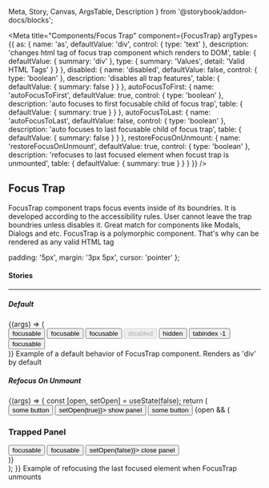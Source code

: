   Meta,
  Story,
  Canvas,
  ArgsTable,
  Description
} from '@storybook/addon-docs/blocks';

<Meta
  title="Components/Focus Trap"
  component={FocusTrap}
  argTypes={{
    as: {
      name: 'as',
      defaultValue: 'div',
      control: { type: 'text' },
      description:
        'changes html tag of focus trap component which renders to DOM',
      table: {
        defaultValue: { summary: 'div' },
        type: { summary: 'Values', detail: 'Valid HTML Tags' }
      }
    },
    disabled: {
      name: 'disabled',
      defaultValue: false,
      control: { type: 'boolean' },
      description: 'disables all trap features',
      table: { defaultValue: { summary: false } }
    },
    autoFocusToFirst: {
      name: 'autoFocusToFirst',
      defaultValue: true,
      control: { type: 'boolean' },
      description: 'auto focuses to first focusable child of focus trap',
      table: { defaultValue: { summary: true } }
    },
    autoFocusToLast: {
      name: 'autoFocusToLast',
      defaultValue: false,
      control: { type: 'boolean' },
      description: 'auto focuses to last focusable child of focus trap',
      table: { defaultValue: { summary: false } }
    },
    restoreFocusOnUnmount: {
      name: 'restoreFocusOnUnmount',
      defaultValue: true,
      control: { type: 'boolean' },
      description:
        'refocuses to last focused element when focust trap is unmounted',
      table: { defaultValue: { summary: true } }
    }
  }}
/>

## Focus Trap

<p
  style={{
    color: 'white',
    padding: '10px',
    fontWeight: 'bold',
    borderRadius: '4px',
    backgroundColor: '#1B5193'
  }}
>
  FocusTrap component traps focus events inside of its boundries. It is
  developed according to the accessibility rules. User cannot leave the trap
  boundries unless disables it. Great match for components like Modals, Dialogs
  and etc. FocusTrap is a polymorphic component. That's why can be rendered as
  any valid HTML tag
</p>

  padding: '5px',
  margin: '3px 5px',
  cursor: 'pointer'
};

#### Stories

<hr />

##### Default

<Canvas>
  <Story name="Default" inline={false}>
    {(args) => (
      <div>
        <FocusTrap {...args}>
          <div>
            <button style={buttonStyles}>focusable</button>
            <button style={buttonStyles}>focusable</button>
            <button style={buttonStyles}>focusable</button>
            <button disabled style={buttonStyles}>
              disabled
            </button>
            <span>
              <button style={{ ...buttonStyles, visibility: 'hidden' }}>
                hidden
              </button>
              <button style={buttonStyles} tabIndex={-1}>
                tabindex -1
              </button>
            </span>
            <button style={buttonStyles}>focusable</button>
          </div>
        </FocusTrap>
      </div>
    )}
  </Story>
</Canvas>

<Description story="Default">
  Example of a default behavior of FocusTrap component. Renders as 'div' by
  default
</Description>

<ArgsTable story="Default" />

##### Refocus On Unmount

<Canvas>
  <Story name="Refocus On Unmount" inline={false}>
    {(args) => {
      const [open, setOpen] = useState(false);
      return (
        <div>
          <button style={buttonStyles}>some button</button>
          <button style={buttonStyles} onClick={() => setOpen(true)}>
            show panel
          </button>
          <button style={buttonStyles}>some button</button>
          {open && (
            <div
              style={{
                padding: 10,
                borderRadius: 4,
                margin: '10px 5px',
                border: '1px solid red'
              }}
            >
              <FocusTrap {...args}>
                <h3 style={{ marginTop: 0 }}>Trapped Panel</h3>
                <button style={buttonStyles}>focusable</button>
                <button style={buttonStyles}>focusable</button>
                <button style={buttonStyles} onClick={() => setOpen(false)}>
                  close panel
                </button>
              </FocusTrap>
            </div>
          )}
        </div>
      );
    }}
  </Story>
</Canvas>

<Description story="Refocus On Unmount">
  Example of refocusing the last focused element when FocusTrap unmounts
</Description>

<ArgsTable story="Refocus On Unmount" />
